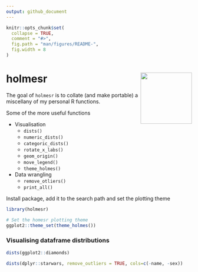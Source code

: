 ```yaml
---
output: github_document
---
```


```r
knitr::opts_chunk$set(
  collapse = TRUE,
  comment = "#>",
  fig.path = "man/figures/README-",
  fig.width = 8
)
```

# holmesr <img src="data-raw/hex-logo/hex-logo.png" align="right" height="139"/>

The goal of `holmesr` is to collate (and make portable) a miscellany of my personal R functions.

Some of the more useful functions

* Visualisation
  * `dists()`
  * `numeric_dists()`
  * `categoric_dists()`
  * `rotate_x_labs()`
  * `geom_origin()`
  * `move_legend()`
  * `theme_holmes()`
  
* Data wrangling
  * `remove_otliers()`
  * `print_all()`

Install package, add it to the search path and set the plotting theme
```r
library(holmesr)

# Set the homesr plotting theme
ggplot2::theme_set(theme_holmes())
```

### Visualising dataframe distributions
```r
dists(ggplot2::diamonds)
```

```r
dists(dplyr::starwars, remove_outliers = TRUE, cols=c(-name, -sex))
```

